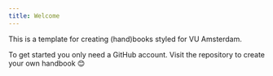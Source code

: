 ```yaml
---
title: Welcome
---
```


This is a template for creating (hand)books styled for VU Amsterdam.

To get started you only need a GitHub account. Visit the repository to create your own handbook 😊
